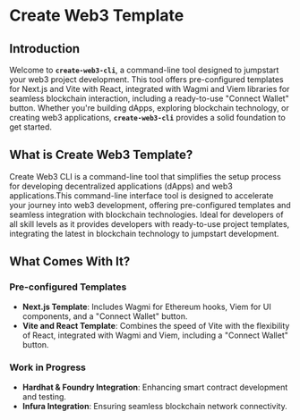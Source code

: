 # Create Web3 Template

## Introduction

Welcome to **`create-web3-cli`**, a command-line tool designed to jumpstart your web3 project development. This tool offers pre-configured templates for Next.js and Vite with React, integrated with Wagmi and Viem libraries for seamless blockchain interaction, including a ready-to-use "Connect Wallet" button. Whether you're building dApps, exploring blockchain technology, or creating web3 applications, **`create-web3-cli`** provides a solid foundation to get started.

## What is Create Web3 Template?

Create Web3 CLI is a command-line tool that simplifies the setup process for developing decentralized applications (dApps) and web3 applications.This command-line interface tool is designed to accelerate your journey into web3 development, offering pre-configured templates and seamless integration with blockchain technologies. Ideal for developers of all skill levels as it provides developers with ready-to-use project templates, integrating the latest in blockchain technology to jumpstart development.

## What Comes With It?

### Pre-configured Templates

- **Next.js Template**: Includes Wagmi for Ethereum hooks, Viem for UI components, and a "Connect Wallet" button.
- **Vite and React Template**: Combines the speed of Vite with the flexibility of React, integrated with Wagmi and Viem, including a "Connect Wallet" button.

### Work in Progress

- **Hardhat & Foundry Integration**: Enhancing smart contract development and testing.
- **Infura Integration**: Ensuring seamless blockchain network connectivity.
